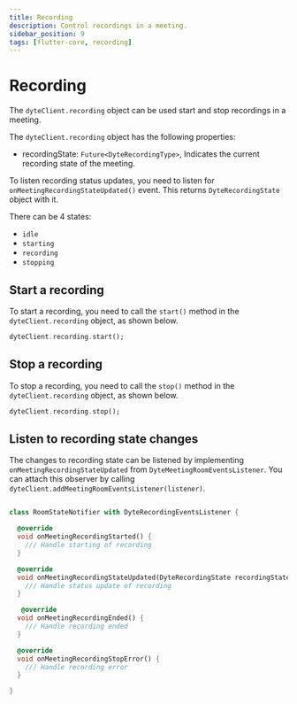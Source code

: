 ```yaml
---
title: Recording
description: Control recordings in a meeting.
sidebar_position: 9
tags: [flutter-core, recording]
---
```


# Recording

The `dyteClient.recording` object can be used start and stop recordings in a
meeting.

The `dyteClient.recording` object has the following properties:

- recordingState: `Future<DyteRecordingType>`, Indicates the current recording
  state of the meeting.

To listen recording status updates, you need to listen for
`onMeetingRecordingStateUpdated()` event. This returns `DyteRecordingState`
object with it.

There can be 4 states:

- `idle`
- `starting`
- `recording`
- `stopping`

## Start a recording

To start a recording, you need to call the `start()` method in the
`dyteClient.recording` object, as shown below.

```dart
dyteClient.recording.start();
```

## Stop a recording

To stop a recording, you need to call the `stop()` method in the
`dyteClient.recording` object, as shown below.

```dart
dyteClient.recording.stop();
```

## Listen to recording state changes

The changes to recording state can be listened by implementing
`onMeetingRecordingStateUpdated` from `DyteMeetingRoomEventsListener`. You can
attach this observer by calling
`dyteClient.addMeetingRoomEventsListener(listener)`.

```dart

class RoomStateNotifier with DyteRecordingEventsListener {

  @override
  void onMeetingRecordingStarted() {
    /// Handle starting of recording
  }

  @override
  void onMeetingRecordingStateUpdated(DyteRecordingState recordingState) {
    /// Handle status update of recording
  }

   @override
  void onMeetingRecordingEnded() {
    /// Handle recording ended
  }

  @override
  void onMeetingRecordingStopError() {
    /// Handle recording error
  }

}

```
